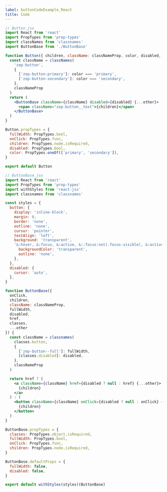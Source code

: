 ```yaml
---
label: buttonCodeExample_React
title: Code
---
```


```jsx
// Button.jsx
import React from 'react'
import PropTypes from 'prop-types'
import classNames from 'classnames'
import ButtonBase from './ButtonBase'

function Button({ children, className: classNameProp, color, disabled, ...other }) {
  const className = classNames(
    'zep-button',
    {
      ['zep-button-primary']: color === 'primary',
      ['zep-button-secondary']: color === 'secondary',
    },
    classNameProp
  )
  return (
    <ButtonBase className={className} disabled={disabled} {...other}>
      <span className="zep-button__text">{children}</span>
    </ButtonBase>
  )
}

Button.propTypes = {
  fullWidth: PropTypes.bool,
  onClick: PropTypes.func,
  children: PropTypes.node.isRequired,
  disabled: PropTypes.bool,
  color: PropTypes.oneOf(['primary', 'secondary']),
}

export default Button

// ButtonBase.jsx
import React from 'react'
import PropTypes from 'prop-types'
import withStyles from 'react-jss'
import classnames from 'classnames'

const styles = {
  button: {
    display: 'inline-block',
    margin: 0,
    border: 'none',
    outline: 'none',
    cursor: 'pointer',
    textAlign: 'left',
    background: 'transparent',
    '&:hover, &:focus, &:active, &::focus:not(.focus-visible), &:active:focus': {
      backgroundColor: 'transparent',
      outline: 'none',
    },
  },
  disabled: {
    cursor: 'auto',
  },
}

function ButtonBase({
  onClick,
  children,
  className: classNameProp,
  fullWidth,
  disabled,
  href,
  classes,
  ...other
}) {
  const className = classnames(
    classes.button,
    {
      ['zep-button--full']: fullWidth,
      [classes.disabled]: disabled,
    },
    classNameProp
  )

  return href ? (
    <a className={className} href={disabled ? null : href} {...other}>
      {children}
    </a>
  ) : (
    <button className={className} onClick={disabled ? null : onClick} {...other}>
      {children}
    </button>
  )
}

ButtonBase.propTypes = {
  classes: PropTypes.object.isRequired,
  fullWidth: PropTypes.bool,
  onClick: PropTypes.func,
  children: PropTypes.node.isRequired,
}

ButtonBase.defaultProps = {
  fullWidth: false,
  disabled: false,
}

export default withStyles(styles)(ButtonBase)
```
